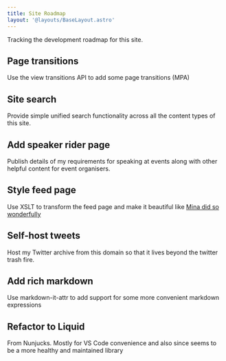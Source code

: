 ```yaml
---
title: Site Roadmap
layout: '@layouts/BaseLayout.astro'
---
```


Tracking the development roadmap for this site.

<div class="roadmap">

## Page transitions
Use the view transitions API to add some page transitions (MPA)

## Site search
Provide simple unified search functionality across all the content types of this site.

## Add speaker rider page
Publish details of my requirements for speaking at events along with other helpful content for event organisers.

## Style feed page
Use XSLT to transform the feed page and make it beautiful like [Mina did so wonderfully](https://mina.codes/feed.xml)

## Self-host tweets
Host my Twitter archive from this domain so that it lives beyond the twitter trash fire.

## Add rich markdown 
Use markdown-it-attr to add support for some more convenient markdown expressions

## Refactor to Liquid 
From Nunjucks. Mostly for VS Code convenience and also since seems to be a more healthy and maintained library

</div>
